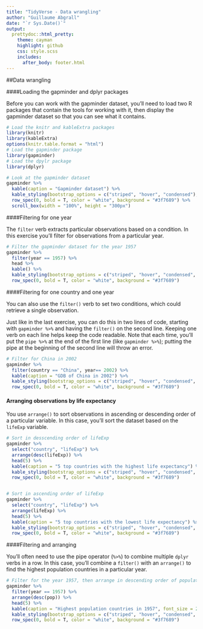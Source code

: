 ```yaml
---
title: "TidyVerse - Data wrangling"
author: "Guillaume Abgrall"
date: "`r Sys.Date()`"
output:
  prettydoc::html_pretty:
    theme: cayman
    highlight: github
    css: style.scss
    includes:
      after_body: footer.html
---
```



##Data wrangling 

####Loading the gapminder and dplyr packages  

Before you can work with the gapminder dataset, you'll need to load two R packages that contain the tools for working with it, then display the gapminder dataset so that you can see what it contains.  

```r
# Load the knitr and kableExtra packages
library(knitr)
library(kableExtra)
options(knitr.table.format = "html")
# Load the gapminder package
library(gapminder)
# Load the dpylr package
library(dplyr)
```

```r
# Look at the gapminder dataset
gapminder %>%
  kable(caption = "Gapminder dataset") %>%
  kable_styling(bootstrap_options = c("striped", "hover", "condensed"), full_width = T, position = "left", , font_size = 11) %>%
  row_spec(0, bold = T, color = "white", background = "#3f7689") %>%
  scroll_box(width = "100%", height = "300px")
```


####Filtering for one year  

The `filter` verb extracts particular observations based on a condition. In this exercise you'll filter for observations from a particular year.  

```r
# Filter the gapminder dataset for the year 1957
gapminder %>%
  filter(year == 1957) %>% 
  head %>% 
  kable() %>%
  kable_styling(bootstrap_options = c("striped", "hover", "condensed", "responsive"), full_width = T, position = "left", , font_size = 11) %>%
  row_spec(0, bold = T, color = "white", background = "#3f7689")
```


####Filtering for one country and one year  

You can also use the `filter()` verb to set two conditions, which could retrieve a single observation.  

Just like in the last exercise, you can do this in two lines of code, starting with `gapminder %>%` and having the `filter()` on the second line. Keeping one verb on each line helps keep the code readable. Note that each time, you'll put the `pipe %>%` at the end of the first line (like `gapminder %>%`); putting the pipe at the beginning of the second line will throw an error.  

```r
# Filter for China in 2002
gapminder %>%
  filter(country == "China", year== 2002) %>% 
  kable(caption = "GDB of China in 2002") %>%
  kable_styling(bootstrap_options = c("striped", "hover", "condensed", "responsive"), full_width = T, position = "left", , font_size = 11) %>%
  row_spec(0, bold = T, color = "white", background = "#3f7689")
```


#### Arranging observations by life expectancy  

You use `arrange()` to sort observations in ascending or descending order of a particular variable. In this case, you'll sort the dataset based on the `lifeExp` variable.  

```r
# Sort in desscending order of lifeExp
gapminder %>%
  select("country", "lifeExp") %>% 
  arrange(desc(lifeExp)) %>% 
  head(5) %>%
  kable(caption = "5 top countries with the highest life expectancy") %>%
  kable_styling(bootstrap_options = c("striped", "hover", "condensed", "responsive"), full_width = F, position = "left", , font_size = 11) %>%
  row_spec(0, bold = T, color = "white", background = "#3f7689")


# Sort in ascending order of lifeExp
gapminder %>%
  select("country", "lifeExp") %>% 
  arrange(lifeExp) %>% 
  head(5) %>%
  kable(caption = "5 top countries with the lowest life expectancy") %>%
  kable_styling(bootstrap_options = c("striped", "hover", "condensed", "responsive"), full_width = F, position = "left", , font_size = 11) %>%
  row_spec(0, bold = T, color = "white", background = "#3f7689")
```


####Filtering and arranging  

You'll often need to use the pipe operator (`%>%`) to combine multiple `dplyr` verbs in a row. In this case, you'll combine a `filter()` with an `arrange()` to find the highest population countries in a particular year.  

```r
# Filter for the year 1957, then arrange in descending order of population
gapminder %>%
  filter(year == 1957) %>%
  arrange(desc(pop)) %>%
  head(5) %>%
  kable(caption = "Highest population countries in 1957", font_size = 2) %>%
  kable_styling(bootstrap_options = c("striped", "hover", "condensed", "responsive"), full_width = F, position = "left", font_size = 11) %>%
  row_spec(0, bold = T, color = "white", background = "#3f7689")
```

